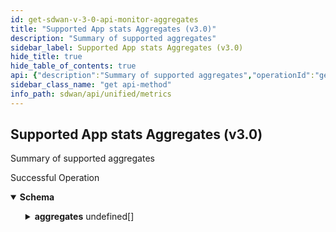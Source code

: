 ```yaml
---
id: get-sdwan-v-3-0-api-monitor-aggregates
title: "Supported App stats Aggregates (v3.0)"
description: "Summary of supported aggregates"
sidebar_label: Supported App stats Aggregates (v3.0)
hide_title: true
hide_table_of_contents: true
api: {"description":"Summary of supported aggregates","operationId":"get-sdwan-v3.0-api-monitor-aggregates","responses":{"200":{"content":{"application/json":{"schema":{"properties":{"aggregates":{"description":"Aggregates","items":{"properties":{"description":{"description":"Description","type":"string"},"name":{"description":"Name","type":"string"},"units":{"description":"Units","items":{"description":"Units","type":"string"},"type":"array"}}},"type":"array"}}}}},"description":"Successful Operation"}},"tags":["Metrics"],"method":"get","path":"/sdwan/v3.0/api/monitor/aggregates","info":{"contact":{},"description":"List of APIs used to retrieve SDWAN metrics such as badnwidth utilization, TCP transaction, application health, application performance, LQM, flows, interface & system metrics.","title":"Metrics","version":"Latest"},"postman":{"name":"Supported App stats Aggregates (v3.0)","description":{"content":"Summary of supported aggregates","type":"text/plain"},"url":{"path":["sdwan","v3.0","api","monitor","aggregates"],"host":["{{baseUrl}}"],"query":[],"variable":[]},"header":[{"key":"Accept","value":"application/json"}],"method":"GET"}}
sidebar_class_name: "get api-method"
info_path: sdwan/api/unified/metrics
---
```



## Supported App stats Aggregates (v3.0)



Summary of supported aggregates

<div><ApiTabs><TabItem label={"200"} value={"200"}><div>

Successful Operation

</div><div><MimeTabs groupId={"mime-type"}><TabItem label={"application/json"} value={"application/json"}><SchemaTabs groupId={"schema-tabs"}><TabItem label={"Schema"} value={"Schema"}><details style={{}} data-collapsed={false} open={true}><summary style={{"textAlign":"left"}}><strong>Schema</strong></summary><div style={{"textAlign":"left","marginLeft":"1rem"}}></div><ul style={{"marginLeft":"1rem"}}><SchemaItem collapsible={true} className={"schemaItem"}><details style={{}}><summary style={{}}><strong>aggregates</strong><span style={{"opacity":"0.6"}}> undefined[]</span></summary><div style={{"marginLeft":"1rem"}}><div style={{"marginTop":".5rem","marginBottom":".5rem"}}>

Aggregates

</div><SchemaItem collapsible={false} name={"description"} required={false} schemaDescription={"Description"} schemaName={"string"} qualifierMessage={undefined} defaultValue={undefined}></SchemaItem><SchemaItem collapsible={false} name={"name"} required={false} schemaDescription={"Name"} schemaName={"string"} qualifierMessage={undefined} defaultValue={undefined}></SchemaItem><SchemaItem collapsible={false} name={"units"} required={false} schemaDescription={"Units"} schemaName={"string[]"} qualifierMessage={undefined} defaultValue={undefined}></SchemaItem></div></details></SchemaItem></ul></details></TabItem><TabItem label={"Example (from schema)"} value={"Example (from schema)"}><ResponseSamples responseExample={"{\n  \"aggregates\": [\n    {\n      \"description\": \"string\",\n      \"name\": \"string\",\n      \"units\": [\n        \"string\"\n      ]\n    }\n  ]\n}"} language={"json"}></ResponseSamples></TabItem></SchemaTabs></TabItem></MimeTabs></div></TabItem></ApiTabs></div>
      